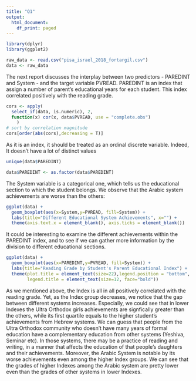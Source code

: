```yaml
---
title: "Q1"
output:
  html_document:
    df_print: paged
---
```



```r
library(dplyr)
library(ggplot2)
```


```r
raw_data <- read.csv("pisa_israel_2018_fortargil.csv")
data <- raw_data
```

The next report discusses the interplay between two predictors - PAREDINT and System - and the target variable PVREAD.
PAREDINT is an index that assign a number of parent's educational years for each student. This index correlated positively with the reading grade.
```r
cors <- apply(
  select_if(data, is.numeric), 2, 
  function(x) cor(x, data$PVREAD, use = "complete.obs")
    )
# sort by correlation magnitude
cors[order(abs(cors),decreasing = T)]
```

As it is an index, it should be treated as an ordinal discrete variable. Indeed, It doesn't have a lot of distinct values
```r
unique(data$PAREDINT)
```
```r
data$PAREDINT <- as.factor(data$PAREDINT)
```

The System variable is a categorical one, which tells us the educational section to which the student belongs. We observe that the Arabic system achievements are worse than the others:
```r
ggplot(data) +
  geom_boxplot(aes(x=System,y=PVREAD, fill=System)) +
  labs(title="Different Educational System Achievements", x="") +
  theme(axis.text.x = element_blank(), axis.ticks = element_blank())
```

It could be interesting to examine the different achievements within the PAREDINT index, and to see if we can gather more information by the division to different educational sections.
```r
ggplot(data) +
  geom_boxplot(aes(x=PAREDINT,y=PVREAD, fill=System)) +
  labs(title="Reading Grade by Student's Parent Educational Index") +
  theme(plot.title = element_text(size=22),legend.position = "bottom",
        legend.title = element_text(size=12, face="bold"))
```

As we mentioned above, the Index is all in all positively correlated with the reading grade. Yet, as the Index group decreases, we notice that the gap between different systems increases. Especially, we could see that in lower Indexes the Ultra Orthodox girls achievements are signfically greater than the others, while its first quartile equals to the higher student's achievements from Hebrew systems. We can guess that people from the Ultra Orthodox community who doesn't have many years of formal education have a complementary education from other systems (Yeshiva, Seminar etc). In those systems, there may be a practice of reading and writing, in a manner that affects the education of that people's daughters and their achievements. Moreover, the Arabic System is notable by its worse achievements even among the higher Index groups. We can see that the grades of higher Indexes among the Arabic system are pretty lower even than the grades of other systems in lower Indexes.